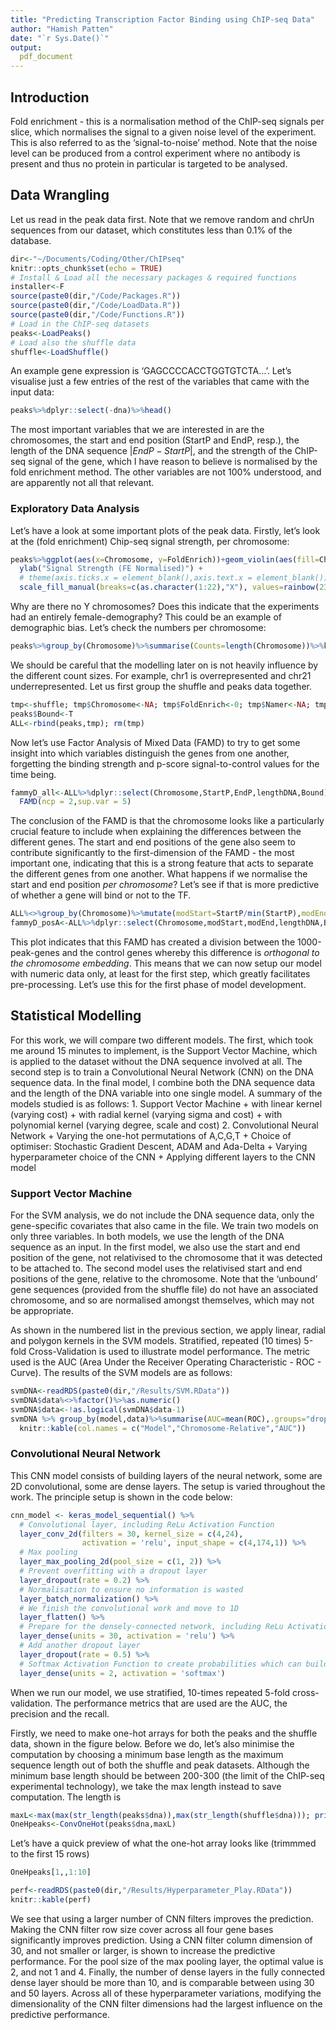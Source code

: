 ```yaml
---
title: "Predicting Transcription Factor Binding using ChIP-seq Data"
author: "Hamish Patten"
date: "`r Sys.Date()`"
output: 
  pdf_document
---
```


## Introduction

Fold enrichment - this is a normalisation method of the ChIP-seq signals per slice, which normalises the signal to a given noise level of the experiment. This is also referred to as the 'signal-to-noise' method. Note that the noise level can be produced from a control experiment where no antibody is present and thus no protein in particular is targeted to be analysed.

## Data Wrangling
 Let us read in the peak data first. Note that we remove random and chrUn sequences from our dataset, which constitutes less than 0.1% of the database.
```r
dir<-"~/Documents/Coding/Other/ChIPseq"
knitr::opts_chunk$set(echo = TRUE)
# Install & Load all the necessary packages & required functions
installer<-F
source(paste0(dir,"/Code/Packages.R"))
source(paste0(dir,"/Code/LoadData.R"))
source(paste0(dir,"/Code/Functions.R"))
# Load in the ChIP-seq datasets
peaks<-LoadPeaks()
# Load also the shuffle data
shuffle<-LoadShuffle()
```

An example gene expression is 'GAGCCCCACCTGGTGTCTA...'. Let's visualise just a few entries of the rest of the variables that came with the input data:
```r
peaks%>%dplyr::select(-dna)%>%head()
```
The most important variables that we are interested in are the chromosomes, the start and end position (StartP and EndP, resp.), the length of the DNA sequence $|EndP - StartP|$, and the strength of the ChIP-seq signal of the gene, which I have reason to believe is normalised by the fold enrichment method. The other variables are not 100% understood, and are apparently not all that relevant.

### Exploratory Data Analysis

Let's have a look at some important plots of the peak data. Firstly, let's look at the (fold enrichment) Chip-seq signal strength, per chromosome:

```r
peaks%>%ggplot(aes(x=Chromosome, y=FoldEnrich))+geom_violin(aes(fill=Chromosome)) +
  ylab("Signal Strength (FE Normalised)") + 
  # theme(axis.ticks.x = element_blank(),axis.text.x = element_blank()) + 
  scale_fill_manual(breaks=c(as.character(1:22),"X"), values=rainbow(23))
```
Why are there no Y chromosomes? Does this indicate that the experiments had an entirely female-demography? This could be an example of demographic bias. Let's check the numbers per chromosome:
```r
peaks%>%group_by(Chromosome)%>%summarise(Counts=length(Chromosome))%>%knitr::kable()
```

We should be careful that the modelling later on is not heavily influence by the different count sizes. For example, chr1 is overrepresented and chr21 underrepresented. Let us first group the shuffle and peaks data together.

```r
tmp<-shuffle; tmp$Chromosome<-NA; tmp$FoldEnrich<-0; tmp$Namer<-NA; tmp$pScore<-0; tmp$Bound<-F
peaks$Bound<-T
ALL<-rbind(peaks,tmp); rm(tmp)
```
Now let's use Factor Analysis of Mixed Data (FAMD) to try to get some insight into which variables distinguish the genes from one another, forgetting the binding strength and p-score signal-to-control values for the time being.

```r
fammyD_all<-ALL%>%dplyr::select(Chromosome,StartP,EndP,lengthDNA,Bound)%>%
  FAMD(ncp = 2,sup.var = 5)
```
The conclusion of the FAMD is that the chromosome looks like a particularly crucial feature to include when explaining the differences between the different genes. The start and end positions of the gene also seem to contribute significantly to the first-dimension of the FAMD - the most important one, indicating that this is a strong feature that acts to separate the different genes from one another. What happens if we normalise the start and end position *per chromosome*? Let's see if that is more predictive of whether a gene will bind or not to the TF.

```r
ALL%<>%group_by(Chromosome)%>%mutate(modStart=StartP/min(StartP),modEnd=EndP/min(EndP))%>%ungroup()
fammyD_posA<-ALL%>%dplyr::select(Chromosome,modStart,modEnd,lengthDNA,Bound)%>%FAMD(ncp = 2,sup.var = 5)
```
This plot indicates that this FAMD has created a division between the 1000-peak-genes and the control genes whereby this difference is *orthogonal to the chromosome embedding*. This means that we can now setup our model with numeric data only, at least for the first step, which greatly facilitates pre-processing. Let's use this for the first phase of model development.

## Statistical Modelling

For this work, we will compare two different models. The first, which took me around 15 minutes to implement, is the Support Vector Machine, which is applied to the dataset without the DNA sequence involved at all. The second step is to train a Convolutional Neural Network (CNN) on the DNA sequence data. In the final model, I combine both the DNA sequence data and the length of the DNA variable into one single model. A summary of the models studied is as follows:
1. Support Vector Machine
    + with linear kernel (varying cost)
    + with radial kernel (varying sigma and cost)
    + with polynomial kernel (varying degree, scale and cost)
2. Convolutional Neural Network
    + Varying the one-hot permutations of A,C,G,T
    + Choice of optimiser: Stochastic Gradient Descent, ADAM and Ada-Delta
    + Varying hyperparameter choice of the CNN
    + Applying different layers to the CNN model
    
### Support Vector Machine

For the SVM analysis, we do not include the DNA sequence data, only the gene-specific covariates that also came in the file. We train two models on only three variables. In both models, we use the length of the DNA sequence as an input. In the first model, we also use the start and end position of the gene, not relativised to the chromosome that it was detected to be attached to. The second model uses the relativised start and end positions of the gene, relative to the chromosome. Note that the 'unbound' gene sequences (provided from the shuffle file) do not have an associated chromosome, and so are normalised amongst themselves, which may not be appropriate. 

As shown in the numbered list in the previous section, we apply linear, radial and polygon kernels in the SVM models. Stratified, repeated (10 times) 5-fold Cross-Validation is used to illustrate model performance. The metric used is the AUC (Area Under the Receiver Operating Characteristic - ROC - Curve). The results of the SVM models are as follows:

```r
svmDNA<-readRDS(paste0(dir,"/Results/SVM.RData"))
svmDNA$data%<>%factor()%>%as.numeric()
svmDNA$data<-!as.logical(svmDNA$data-1)
svmDNA %>% group_by(model,data)%>%summarise(AUC=mean(ROC),.groups="drop")%>%
  knitr::kable(col.names = c("Model","Chromosome-Relative","AUC"))
```
### Convolutional Neural Network

This CNN model consists of building layers of the neural network, some are 2D convolutional, some are dense layers. The setup is varied throughout the work. The principle setup is shown in the code below:
```r
cnn_model <- keras_model_sequential() %>%
  # Convolutional layer, including ReLu Activation Function
  layer_conv_2d(filters = 30, kernel_size = c(4,24),
                activation = 'relu', input_shape = c(4,174,1)) %>%
  # Max pooling
  layer_max_pooling_2d(pool_size = c(1, 2)) %>%
  # Prevent overfitting with a dropout layer
  layer_dropout(rate = 0.2) %>%
  # Normalisation to ensure no information is wasted
  layer_batch_normalization() %>%
  # We finish the convolutional work and move to 1D
  layer_flatten() %>%
  # Prepare for the densely-connected network, including ReLu Activation Function
  layer_dense(units = 30, activation = 'relu') %>%
  # Add another dropout layer
  layer_dropout(rate = 0.5) %>%
  # Softmax Activation Function to create probabilities which can build the AUC
  layer_dense(units = 2, activation = 'softmax') 
```

When we run our model, we use stratified, 10-times repeated 5-fold cross-validation. The performance metrics that are used are the AUC, the precision and the recall.

    
Firstly, we need to make one-hot arrays for both the peaks and the shuffle data, shown in the figure below. Before we do, let's also minimise the computation by choosing a minimum base length as the maximum sequence length out of both the shuffle and peak datasets. Although the minimum base length should be between 200-300 (the limit of the ChIP-seq experimental technology), we take the max length instead to save computation. The length is
```r
maxL<-max(max(str_length(peaks$dna)),max(str_length(shuffle$dna))); print(maxL)
OneHpeaks<-ConvOneHot(peaks$dna,maxL)
```
Let's have a quick preview of what the one-hot array looks like (trimmmed to the first 15 rows)
```r
OneHpeaks[1,,1:10]
```


```r
perf<-readRDS(paste0(dir,"/Results/Hyperparameter_Play.RData"))
knitr::kable(perf)
```
We see that using a larger number of CNN filters improves the prediction. Making the CNN filter row size cover across all four gene bases significantly improves prediction. Using a CNN filter column dimension of 30, and not smaller or larger, is shown to increase the predictive performance. For the pool size of the max pooling layer, the optimal value is 2, and not 1 and 4. Finally, the number of dense layers in the fully connected dense layer should be more than 10, and is comparable between using 30 and 50 layers. Across all of these hyperparameter variations, modifying the dimensionality of the CNN filter dimensions had the largest influence on the predictive performance.

